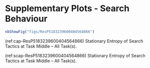 # Supplementary Plots - Search Behaviour {#app-plots-search}


<!----------- fig:ResP5183239600404564866 ----------->
```r
nbShowFig("figs/ResP5183239600404564866")
```
<!-- each text reference needs to be their own single paragraph ! -->
(ref:cap-ResP5183239600404564866) Stationary Entropy  of Search Tactics  at Task Middle – All Task(s).

(ref:scap-ResP5183239600404564866) Stationary Entropy  of Search Tactics  at Task Middle – All Task(s).

<!---- fig:ResP5183239600404564866 (leave a blank line before this) ------>